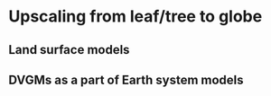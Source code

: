 # Upscaling from leaf/tree to globe
\chaptermark{Globe}

## Land surface models
<!-- Dependence to other disciplines (Biology, ecology, physics, chemistry (VOC, etc), hydrology, pedology, datascience and mathematics, etc…) -->

## DVGMs as a part of Earth system models
<!-- Partially in UCL 4.3.3 -->

